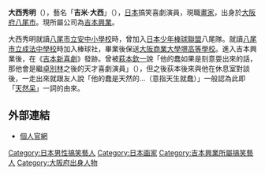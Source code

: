{{japanese|image=Jimmy Onishi IMG 7127-1 20190331.jpg|japanese=大西秀明<br />ジミー大西|kana=おおにし ひであき<br />ジミー おおにし|romaji=Onishi Hideaki<br />Jimmy Onishi}}
{{Portal|日本|人物}}
'''大西秀明'''（{{bd|1964年|1月1日}}），藝名「'''吉米·大西'''」（{{lang|ja|ジミー大西}}），[[日本|日本]]搞笑喜劇演員，現職[[畫家|畫家]]，出身於[[大阪府|大阪府]][[八尾市|八尾市]]。現所屬公司為[[吉本興業|吉本興業]]。

大西秀明就讀[[八尾市立安中小學校|八尾市立安中小學校]]時，曾加入[[日本少年棒球聯盟|日本少年棒球聯盟]]八尾隊。就讀[[八尾市立成法中學校|八尾市立成法中學校]]時加入棒球社，畢業後保送[[大阪商業大學堺高等學校|大阪商業大學堺高等學校]]。進入吉本興業後，在《[[吉本新喜劇|吉本新喜劇]]》發跡。曾被[[萩本欽一|萩本欽一]]說「他的蠢如果是刻意耍出來的話，那他會是繼[[卓別林|卓別林]]之後的天才喜劇演員」（{{lang|ja|このボケが意図的であればチャップリン以来の天才喜劇役者だ}}），但之後荻本後來與他在休息室對談後，一走出來就跟友人說「他的蠢是天然的...（意指天生就蠢）」一般認為此即「[[天然呆|天然呆]]」一詞的由來。

==外部連結==
*[http://www.j-onishi.com 個人官網] {{Wayback|url=http://www.j-onishi.com/ |date=20200129122655 }} {{ja}}

{{Japan-enter-bio-stub}}
{{DEFAULTSORT:Oonishi Jimmy}}


[[Category:日本男性搞笑藝人|Category:日本男性搞笑藝人]]
[[Category:日本画家|Category:日本画家]]
[[Category:吉本興業所屬搞笑藝人|Category:吉本興業所屬搞笑藝人]]
[[Category:大阪府出身人物|Category:大阪府出身人物]]